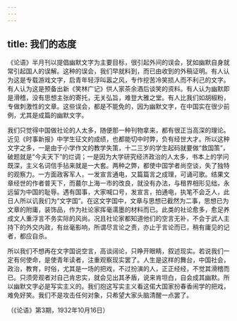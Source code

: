 ```yaml
---
---
---
```

title: 我们的态度
---




《论语》半月刊以提倡幽默文字为主要目标，很引起外间的误会，犹如幽默自身就常引起国人的误解。这种的误会，我们早就料到，而已由收到的外稿证明。有人认为这是专载游戏文字，启青年轻浮叫嚣之风，专作挖苦冷笑损人而不利己的文字。有人认为这是预备出新《笑林广记》供人家茶余酒后谈笑的资料。有人认为幽默即是滑稽，没有思想主张的寄托，无关弘旨，难登大雅之堂。有人比我们如胡椒粉，专做刺激性的文章。这些误会，都是不能免的，因为幽默文字，在中国实在很少前例，尤其是成篇的幽默文字。

我们只觉得中国做社论的人太多，随便那一种刊物拿来，都有很正当高深的理论。近见《时事新报》中学生征文的成绩，也都能切中时弊，负有经世大才。所以这种文字之多，一是由于小学作文的教学失策，十二三岁的学生起码就要做“救国策”，破题就是“今夫天下”的烂调；一是因为大学研究经济政治的人太多，书本上的学问既深，主义名词信手拈来就是一大套。两种之弊，都使中国学者尚空谈，失了独特的观察力。一方面政客军人，一发宣言通电，又篇篇言之成理，可诵可歌。结果文章经世的作者普天下，而蕞尔上海一市的改良，就没有办法，与租界相形见绌，永远留为中国的耻辱。遇有国事，大家喊口号，发宣言，拍通电，执笔不会乏人，此日人所以讥我们为“文字国”。在这文字国中，文章与思想已截然为二事，思想已为文章的附庸，装饰品，作为社论家挥毫濡墨的材料而已。此类的社论愈多，愈足养成文人重浮言不务实际的风尚。况且社论家都知道他们的空言无补，不会于武人主持下的外交内政，有丝毫影响，所谓尽言论之责，亦止于言论而已，稍有庸见的记者，都应自杀。

所以我们不想再在文字国说空言，高谈阔论，只睁开眼睛，叙述现实。若说我们一定有何使命，是使青年读者，注重观察现实罢了。人生是这样的舞台，中国社会，政治，教育，时俗，尤其是一场的把戏，不过扮演的人，正正经经，不觉其滑稽而已。只须旁观者对自己肯忠实，就会见出其矛盾，说来肯坦白，自会成其幽默。所以幽默文字必是写实主义的。我们抱这写实主义看这偌大国家扮春香闹学的把戏，难免好笑。我们不是攻击任何对象，只希望大家头脑清醒一点罢了。

（《论语》第3期，1932年10月16日）